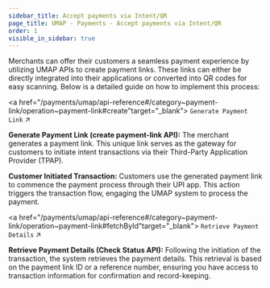 ```yaml
---
sidebar_title: Accept payments via Intent/QR
page_title: UMAP - Payments - Accept payments via Intent/QR
order: 1
visible_in_sidebar: true
---
```



Merchants can offer their customers a seamless payment experience by utilizing UMAP APIs to create payment links. These links can either be directly integrated into their applications or converted into QR codes for easy scanning. Below is a detailed guide on how to implement this process:

<a href="/payments/umap/api-reference#/category~payment-link/operation~payment-link#create"target="_blank">
    <code>Generate Payment Link</code> ↗
</a>
<br/>

**Generate Payment Link (create payment-link API):** The merchant generates a payment link. This unique link serves as the gateway for customers to initiate intent transactions via their Third-Party Application Provider (TPAP).

**Customer Initiated Transaction:** Customers use the generated payment link to commence the payment process through their UPI app. This action triggers the transaction flow, engaging the UMAP system to process the payment.

<a href="/payments/umap/api-reference#/category~payment-link/operation~payment-link#fetchById"target="_blank">
    <code>Retrieve Payment Details</code> ↗
</a>
<br/>

**Retrieve Payment Details (Check Status API):** Following the initiation of the transaction, the system retrieves the payment details. This retrieval is based on the payment link ID or a reference number, ensuring you have access to transaction information for confirmation and record-keeping.
